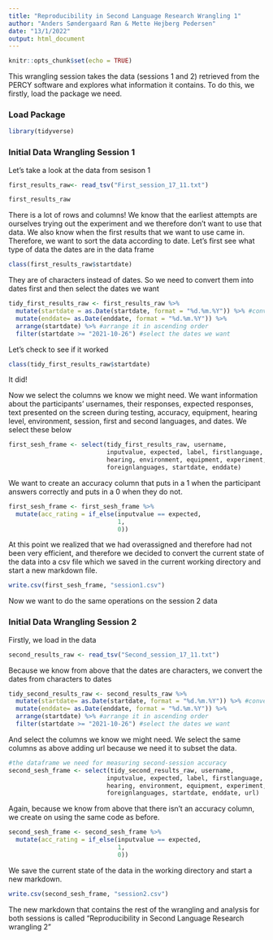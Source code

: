 ```yaml
---
title: "Reproducibility in Second Language Research Wrangling 1"
author: "Anders Søndergaard Røn & Mette Hejberg Pedersen"
date: "13/1/2022"
output: html_document
---
```


```r
knitr::opts_chunk$set(echo = TRUE)
```

This wrangling session takes the data (sessions 1 and 2) retrieved from the PERCY software and explores what information it contains. To do this, we firstly, load the package we need.

### Load Package

```r
library(tidyverse)
```

### Initial Data Wrangling Session 1

Let's take a look at the data from sesison 1

```r
first_results_raw<- read_tsv("First_session_17_11.txt")

first_results_raw
```

There is a lot of rows and columns! We know that the earliest attempts are ourselves trying out the experiment and we therefore don't want to use that data. We also know when the first results that we want to use came in. Therefore, we want to sort the data according to date. Let's first see what type of data the dates are in the data frame

```r
class(first_results_raw$startdate)
```

They are of characters instead of dates. So we need to convert them into dates first and then select the dates we want 

```r
tidy_first_results_raw <- first_results_raw %>%
  mutate(startdate = as.Date(startdate, format = "%d.%m.%Y")) %>% #converting to date
  mutate(enddate= as.Date(enddate, format = "%d.%m.%Y")) %>%
  arrange(startdate) %>% #arrange it in ascending order
  filter(startdate >= "2021-10-26") #select the dates we want
```

Let's check to see if it worked 

```r
class(tidy_first_results_raw$startdate)
```

It did! 

Now we select the columns we know we might need. We want information about the participants' usernames, their responses, expected responses, text presented on the screen during testing, accuracy, equipment, hearing level, environment, session, first and second languages, and dates. We select these below

```r
first_sesh_frame <- select(tidy_first_results_raw, username,
                           inputvalue, expected, label, firstlanguage,
                           hearing, environment, equipment, experiment,
                           foreignlanguages, startdate, enddate)
```

We want to create an accuracy column that puts in a 1 when the participant answers correctly and puts in a 0 when they do not.

```r
first_sesh_frame <- first_sesh_frame %>%
  mutate(acc_rating = if_else(inputvalue == expected,
                              1,
                              0))
```

At this point we realized that we had overassigned and therefore had not been very efficient, and therefore we decided to convert the current state of the data into a csv file which we saved in the current working directory and start a new markdown file.

```r
write.csv(first_sesh_frame, "session1.csv")
```

Now we want to do the same operations on the session 2 data 

### Initial Data Wrangling Session 2

Firstly, we load in the data 

```r
second_results_raw <- read_tsv("Second_session_17_11.txt")
```

Because we know from above that the dates are characters, we convert the dates from characters to dates 

```r
tidy_second_results_raw <- second_results_raw %>%
  mutate(startdate= as.Date(startdate, format = "%d.%m.%Y")) %>% #converting to Date
  mutate(enddate= as.Date(enddate, format = "%d.%m.%Y")) %>%
  arrange(startdate) %>% #arrange it in ascending order
  filter(startdate >= "2021-10-26") #select the dates we want
```

And select the columns we know we might need. We select the same columns as above adding url because we need it to subset the data.  

```r
#the dataframe we need for measuring second-session accuracy
second_sesh_frame <- select(tidy_second_results_raw, username,
                           inputvalue, expected, label, firstlanguage,
                           hearing, environment, equipment, experiment,
                           foreignlanguages, startdate, enddate, url)
```

Again, because we know from above that there isn't an accuracy column, we create on using the same code as before.

```r
second_sesh_frame <- second_sesh_frame %>%
  mutate(acc_rating = if_else(inputvalue == expected,
                              1,
                              0))
```

We save the current state of the data in the working directory and start a new markdown.

```r
write.csv(second_sesh_frame, "session2.csv")
```

The new markdown that contains the rest of the wrangling and analysis for both sessions is called "Reproducibility in Second Language Research wrangling 2" 



